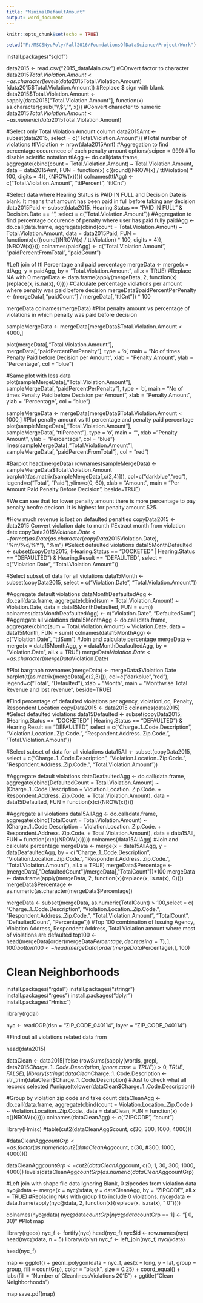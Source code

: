```yaml
---
title: "MinimalDefaultAmount"
output: word_document
---
```


```r
knitr::opts_chunk$set(echo = TRUE)
```
```r
setwd("F:/MSCSNyuPoly/Fall2016/FoundationsOfDataScience/Project/Work")
```

install.packages("sqldf")

data2015 <- read.csv("2015_dataMain.csv")
#COnvert factor to character
data2015$Total.Violation.Amount <- as.character(levels(data2015$Total.Violation.Amount)[data2015$Total.Violation.Amount])
#Replace $ sign with blank
data2015$Total.Violation.Amount <- sapply(data2015["Total.Violation.Amount"], function(x) as.character(gsub("\\$", "", x)))
#Convert character to numeric
data2015$Total.Violation.Amount <- as.numeric(data2015$Total.Violation.Amount)

#Select only Total Violation Amount column
data2015Amt <- subset(data2015, select = c("Total.Violation.Amount"))
#Total number of violations
ttlViolation <- nrow(data2015Amt)
#Aggregation to find percentage occurenece of each penalty amount
options(scipen = 999)  #To disable scietific notation
ttlAgg <- do.call(data.frame, aggregate(cbind(count = Total.Violation.Amount) ~ Total.Violation.Amount, data = data2015Amt, 
          FUN = function(x) c({round((NROW(x) / ttlViolation) * 100, digits = 4)}, {NROW(x)})))
colnames(ttlAgg) <- c("Total.Violation.Amount", "ttlPercent", "ttlCnt")

#Select data where Hearing Status is PAID IN FULL and Decision Date is blank. It means that amount has been paid in full before taking any decision
data2015Paid <- subset(data2015, Hearing.Status == "PAID IN FULL" & Decision.Date == "", select = c("Total.Violation.Amount"))
#Aggregation  to find percentage occurence of penalty where user has paid fully
paidAgg <- do.call(data.frame, aggregate(cbind(count = Total.Violation.Amount) ~ Total.Violation.Amount, data = data2015Paid, FUN = function(x)c({round((NROW(x) / ttlViolation) * 100, digits = 4)}, {NROW(x)})))
colnames(paidAgg) <- c("Total.Violation.Amount", "paidPercentFromTotal", "paidCount")

#Left join of ttl Percentage and paid percentage
mergeData <- merge(x = ttlAgg, y = paidAgg, by = "Total.Violation.Amount", all.x = TRUE)
#Replace NA with 0
mergeData <- data.frame(apply(mergeData, 2, function(x){replace(x, is.na(x), 0)}))
#Calculate percentage violations per amount where penalty was paid before decision
mergeData$paidPercentPerPenalty <- (mergeData[,"paidCount"] / mergeData[,"ttlCnt"]) * 100

mergeData
colnames(mergeData)
#Plot penalty amount vs percentage of violations in which penalty was paid before decision

sampleMergeData <- mergeData[mergeData$Total.Violation.Amount < 4000,]


plot(mergeData[,"Total.Violation.Amount"], mergeData[,"paidPercentPerPenalty"], type = 'o', main = "No of times Penalty Paid before Decision per Amount", xlab = "Penalty Amount", ylab = "Percentage", col = "blue")

#Same plot with less data
plot(sampleMergeData[,"Total.Violation.Amount"], sampleMergeData[,"paidPercentPerPenalty"], type = 'o', main = "No of times Penalty Paid before Decision per Amount", xlab = "Penalty Amount", ylab = "Percentage", col = "blue")

sampleMergeData <- mergeData[mergeData$Total.Violation.Amount < 1000,]
#Plot penalty amount vs ttl percentage and penalty paid percentage
plot(sampleMergeData[,"Total.Violation.Amount"], sampleMergeData[,"ttlPercent"], type = 'o', main = "", xlab = "Penalty Amount", ylab = "Percentage", col = "blue")
lines(sampleMergeData[,"Total.Violation.Amount"], sampleMergeData[,"paidPercentFromTotal"], col = "red")

#Barplot
head(mergeData)
rownames(sampleMergeData) <- sampleMergeData$Total.Violation.Amount
barplot(t(as.matrix(sampleMergeData[,c(2,4)])), col=c("darkblue","red"), legend=c("Total", "Paid"),ylim=c(0, 60), xlab = "Amount", main = "Per Amount Paid Penalty Before Decision", beside=TRUE)

#We can see that for lower penalty amount there is more percentage to pay penalty beofre decison. It is highest for penalty amount $25.


#How much revenue is lost on defaulted penalties
copyData2015 <- data2015
Convert violation date to month
#Extract month from violation date
copyData2015$Violation.Date <- format(as.Date(as.character(copyData2015$Violation.Date), "%m/%d/%Y"), "%m")
#Select defaulted violations
data15MonthDefaulted <- subset(copyData2015, (Hearing.Status == "DOCKETED" | Hearing.Status == "DEFAULTED") & Hearing.Result == "DEFAULTED", select = c("Violation.Date", "Total.Violation.Amount"))

#Select subset of data for all violations
data15Month <- subset(copyData2015, select = c("Violation.Date", "Total.Violation.Amount"))

#Aggregate default violations
dataMonthDeafaultedAgg <- do.call(data.frame, aggregate(cbind(sum = Total.Violation.Amount) ~ Violation.Date, data = data15MonthDefaulted, FUN = sum))
colnames(dataMonthDeafaultedAgg) <- c("Violation.Date", "DefaultedSum")
#Aggregate all violations
data15MonthAgg <- do.call(data.frame, aggregate(cbind(sum = Total.Violation.Amount) ~ Violation.Date, data = data15Month, FUN = sum))
colnames(data15MonthAgg) <- c("Violation.Date", "ttlSum")
#Join and calculate percentage
mergeData <- merge(x = data15MonthAgg, y = dataMonthDeafaultedAgg, by = "Violation.Date", all.x = TRUE)
mergeData$Violation.Date <- as.character(mergeData$Violation.Date)

#Plot bargraph
rownames(mergeData) <- mergeData$Violation.Date
barplot(t(as.matrix(mergeData[,c(2,3)])), col=c("darkblue","red"), legend=c("Total", "Defaulted"), xlab = "Month", main = "Monthwise Total Revenue and lost revenue", beside=TRUE)



#Find percentage of defaulted violations per agency, violationLoc, Penalty, Respondent Location
copyData2015 <- data2015
colnames(data2015)
#Select defaulted violations
data15Defaulted <- subset(copyData2015, (Hearing.Status == "DOCKETED" | Hearing.Status == "DEFAULTED") & Hearing.Result == "DEFAULTED", select = c("Charge..1..Code.Description", "Violation.Location..Zip.Code.", "Respondent.Address..Zip.Code.", "Total.Violation.Amount"))

#Select subset of data for all violations
data15All <- subset(copyData2015, select = c("Charge..1..Code.Description", "Violation.Location..Zip.Code.", "Respondent.Address..Zip.Code.", "Total.Violation.Amount"))

#Aggregate default violations
dataDeafaultedAgg <- do.call(data.frame, aggregate(cbind(DefaultedCount = Total.Violation.Amount) ~ (Charge..1..Code.Description + Violation.Location..Zip.Code. + Respondent.Address..Zip.Code. + Total.Violation.Amount), data = data15Defaulted, FUN = function(x)c({NROW(x)})))

#Aggregate all violations
data15AllAgg <- do.call(data.frame, aggregate(cbind(TotalCount = Total.Violation.Amount) ~ (Charge..1..Code.Description + Violation.Location..Zip.Code. + Respondent.Address..Zip.Code. + Total.Violation.Amount), data = data15All, FUN = function(x)c({NROW(x)})))
colnames(data15AllAgg)
#Join and calculate percentage
mergeData <- merge(x = data15AllAgg, y = dataDeafaultedAgg, by = c("Charge..1..Code.Description", "Violation.Location..Zip.Code.", "Respondent.Address..Zip.Code.", "Total.Violation.Amount"), all.x = TRUE)
mergeData$Percentage <- (mergeData[,"DefaultedCount"]/mergeData[,"TotalCount"])*100
mergeData <- data.frame(apply(mergeData, 2, function(x){replace(x, is.na(x), 0)}))
mergeData$Percentage <- as.numeric(as.character(mergeData$Percentage))

mergeData <- subset(mergeData, as.numeric(TotalCount) > 100,select = c( "Charge..1..Code.Description", "Violation.Location..Zip.Code.", "Respondent.Address..Zip.Code.", "Total.Violation.Amount", "TotalCount", "DefaultedCount", "Percentage"))
#Top 100 combination of Issuing Agency, Violation Address, Respondent Address, Total Violation amount where most of violations are defaulted
top100 <- head(mergeData[order(mergeData$Percentage,decreasing=T),], 100)
bottom100 <- head(mergeData[order(mergeData$Percentage),], 100)



# Clean Neighborhoods
install.packages("rgdal")
install.packages("stringr")
install.packages("rgeos")
install.packages("dplyr")
install.packages("Hmisc")

library(rgdal)

nyc <- readOGR(dsn = "ZIP_CODE_040114", layer = "ZIP_CODE_040114")

#Find out all violations related data from 

head(data2015)


dataClean <- data2015[ifelse (rowSums(sapply(words, grepl, data2015$Charge..1..Code.Description, ignore.case = TRUE)) > 0, TRUE, FALSE),]
library(stringr)
dataClean$Charge..1..Code.Description <- str_trim(dataClean$Charge..1..Code.Description)
#Just to check what all records selected
#unique(tolower(dataClean$Charge..1..Code.Description))

#Group by violation zip code and take count
dataCleanAgg <- do.call(data.frame, aggregate(cbind(count = Violation.Location..Zip.Code.) ~ Violation.Location..Zip.Code., data = dataClean, FUN = function(x) c({NROW(x)})))
colnames(dataCleanAgg) <- c("ZIPCODE", "count")

library(Hmisc)
#table(cut2(dataCleanAgg$count, c(30, 300, 1000, 4000)))

#dataCleanAgg$countGrp <- as.factor(as.numeric(cut2(dataCleanAgg$count, c(30, #300, 1000, 4000))))

dataCleanAgg$countGrp <- cut2(dataCleanAgg$count, c(0, 1, 30, 300, 1000, 4000))
levels(dataCleanAgg$countGrp)
as.numeric(dataCleanAgg$countGrp)

#Left join with shape file data Ignoring Blank, 0 zipcodes from violation data
nyc@data <- merge(x = nyc@data, y = dataCleanAgg, by = "ZIPCODE", all.x = TRUE)
#Replacing NAs with group 1 to include 0 violations.
nyc@data <- data.frame(apply(nyc@data, 2, function(x){replace(x, is.na(x), "   0")}))

colnames(nyc@data)
nyc@data$countGrp[nyc@data$countGrp == 1] <- "[   0,  30)"
#Plot map

library(rgeos)
nyc_f <- fortify(nyc)
head(nyc_f)
nyc$id <- row.names(nyc)
head(nyc@data, n = 5)
library(dplyr)
nyc_f <- left_join(nyc_f, nyc@data)

head(nyc_f)





map <- ggplot() +
geom_polygon(data = nyc_f, aes(x = long, y = lat, group = group, fill = countGrp), color = "black", size = 0.25) +
coord_equal() +
labs(fill = "Number of Cleanliness\nRelated Violations 2015") +
ggtitle("Clean Neighborhoods")

map
save.pdf(map)
